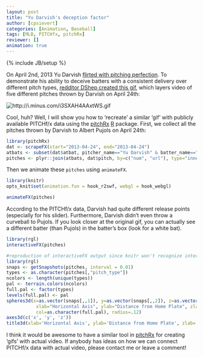 ```yaml
---
layout: post
title: "Yu Darvish's deception factor"
author: [cpsievert]
categories: [Animation, Baseball]
tags: [MLB, PITCHfx, pitchRx]
reviewer: []
animation: true
---
```

{% include JB/setup %}


On April 2nd, 2013 Yu Darvish [flirted with pitching
perfection](http://sports.yahoo.com/news/yu-darvish-loses-perfect-game-030913556--mlb.html). To
demonstrate his ability to deceive batters with a consistent delivery over different pitch types,
[redditor DShep created this
gif](http://www.reddit.com/r/baseball/comments/1d2z6d/all_of_darvishs_primary_pitches_at_once/),
which layers video of five different pitches thrown by Darvish on April 24th:

<img class="decoded" src="http://i.minus.com/i3SXAH4AAxtWS.gif"
alt="http://i.minus.com/i3SXAH4AAxtWS.gif">

Cool, huh? Well, I will show you how to 'recreate' a similar 'gif' with publicly available PITCHf/x
data using the [pitchRx](http://cran.r-project.org/web/packages/pitchRx/)
[R](http://cran.r-project.org) package. First, we collect all the pitches thrown by Darvish to
Albert Pujols on April 24th:

```r
library(pitchRx)
dat <- scrapeFX(start="2013-04-24", end="2013-04-24")
atbats <- subset(dat$atbat, pitcher_name=="Yu Darvish" & batter_name=="Albert Pujols")
pitches <- plyr::join(atbats, dat$pitch, by=c("num", "url"), type="inner")
```

Then we animate these `pitches` using `animateFX`.

```r
library(knitr)
opts_knit$set(animation.fun = hook_r2swf, webgl = hook_webgl)
```

```r
animateFX(pitches)
```

According to the PITCHf/x data, Darvish had quite different release points (especially for his
slider). Furthermore, Darvish didn't even throw a curveball to Pujols. If you look closer at the
original gif, you can actually see a different batter (than Pujols) in the batter's box (look for a
white bat).

```r
library(rgl)
interactiveFX(pitches)
```

```r
#reproduction of interactiveFX output since knitr won't recognize interactiveFX (but does recognize spheres3d)
library(rgl)
snaps <- getSnapshots(pitches, interval = 0.01)
types <- as.character(pitches[,"pitch_type"])
ncolors <- length(unique(types))
pal <- terrain.colors(ncolors)
full.pal <- factor(types)
levels(full.pal) <- pal
spheres3d(x=as.vector(snaps[,,1]), y=as.vector(snaps[,,2]), z=as.vector(snaps[,,3]),
           xlab="Horizontal Axis", ylab="Distance from Home Plate", zlab="Height From Ground",
           col=as.character(full.pal), radius=.12)
axes3d(c('x', 'y', 'z'))
title3d(xlab='Horizontal Axis', ylab='Distance from Home Plate', zlab='Height From Ground')
```

I think it would be awesome to have a similar tool in
[pitchRx](http://cran.r-project.org/web/packages/pitchRx/) for creating 'gifs' with actual video.
If anybody has ideas on how we can connect PITCHf/x data with actual video, please contact me or
leave a comment!
